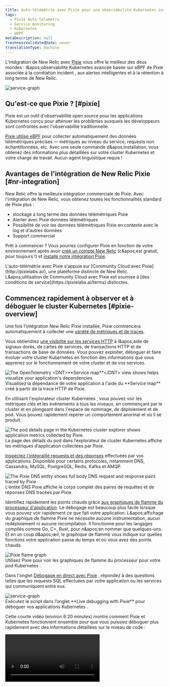 ```yaml
---
title: Auto-télémétrie avec Pixie pour une observabilité Kubernetes instantanée
tags:
  - Pixie Auto-telemetry
  - Service monitoring
  - Kubernetes
  - eBPF
metaDescription: null
freshnessValidatedDate: never
translationType: machine
---
```


L'intégration de New Relic avec [Pixie](https://px.dev/) vous offre le meilleur des deux mondes : l&amp;apos;observabilité Kubernetes avancée basée sur eBPF de Pixie associée à la corrélation incident , aux alertes intelligentes et à la rétention à long terme de New Relic.

<img title="service graph in live debugger" alt="service-graph" src="/images/pixie_screenshot-full_service-graph.webp" />

## Qu'est-ce que Pixie ? [#pixie]

Pixie est un outil d'observabilité open source pour les applications Kubernetes conçu pour atténuer les problèmes auxquels les développeurs sont confrontés avec l'observabilité traditionnelle.

[Pixie utilise eBPF](https://docs.px.dev/about-pixie/pixie-ebpf) pour collecter automatiquement des données télémétriques précises — métriques au niveau du service, requests non échantillonnées, etc. Avec une seule commande d&amp;apos;installation, vous obtenez des informations plus détaillées sur votre cluster Kubernetes et votre charge de travail. Aucun agent linguistique requis !

## Avantages de l'intégration de New Relic Pixie [#nr-integration]

New Relic offre la meilleure intégration commerciale de Pixie. Avec l'intégration de New Relic, vous obtenez toutes les fonctionnalités standard de Pixie plus :

* stockage à long terme des données télémétriques Pixie
* Alerter avec Pixie données télémétriques
* Possibilité de voir les données télémétriques Pixie en contexte avec le log et d'autres données
* Support commercial

Prêt à commencer ? Vous pourrez configurer Pixie en fonction de votre environnement après avoir [créé un compte New Relic](https://newrelic.com/signup) (c&amp;apos;est gratuit, pour toujours !) et [installé notre intégration Pixie](/docs/kubernetes-pixie/auto-telemetry-pixie/install-auto-telemetry-pixie/).

<Callout variant="important">
  L'auto-télémétrie avec Pixie s'appuie sur [Community Cloud avec Pixie](http://pixielabs.ai/), une plateforme distincte de New Relic. L&amp;apos;utilisation de Community Cloud avec Pixie est soumise à [des conditions de service](https://pixielabs.ai/terms) distinctes.
</Callout>

## Commencez rapidement à observer et à déboguer le cluster Kubernetes [#pixie-overview]

Une fois l'intégration New Relic Pixie installée, Pixie commencera automatiquement à collecter une [variété de métriques et de traces](https://docs.px.dev/about-pixie/data-sources/).

Vous obtiendrez [une visibilité sur les services HTTP](/docs/kubernetes-pixie/auto-telemetry-pixie/understand-use-data/explore-pixie-data#service-health) à l&amp;apos;aide de signaux dorés, de cartes de services, de transactions HTTP et de transactions de base de données. Vous pouvez exploiter, déboguer et faire évoluer votre cluster Kubernetes en fonction des informations que vous apprenez sur le fonctionnement de votre cluster et de vos services.

<img title="The OpenTelemetry <DNT>**Service map**</DNT> view shows helps visualize your application's dependencies." alt="The OpenTelemetry <DNT>**Service map**</DNT> view shows helps visualize your application's dependencies." src="/images/pixie_screenshot-full_service-otel-map.webp" />

<figcaption>
  Visualisez la dépendance de votre application à l'aide du <DNT>**Service map**</DNT> créé à partir de la trace HTTP de Pixie.
</figcaption>

En utilisant l'explorateur cluster Kubernetes , vous pouvez voir les métriques clés et les événements à tous les niveaux, en commençant par le cluster et en plongeant dans l'espace de nommage, de déploiement et de pod. Vous pouvez rapidement repérer un comportement anormal et où il se produit.

<img title="The pod details page in the Kubernetes cluster explorer shows application metrics collected by Pixie." alt="The pod details page in the Kubernetes cluster explorer shows application metrics collected by Pixie." src="/images/pixie_screenshot-full_kce-pod-details.webp" />

<figcaption>
  La page des détails du pod dans l’explorateur de cluster Kubernetes affiche les métriques d’application collectées par Pixie.
</figcaption>

[Inspectez l'intégralité requests et des réponses](/docs/kubernetes-pixie/auto-telemetry-pixie/understand-use-data/pixie-entities) effectuées par vos applications. Disponible pour certains protocoles, notamment DNS, Cassandra, MySQL, PostgreSQL, Redis, Kafka et AMQP.

<img title="The Pixie DNS entity shows full body DNS request and response pairs traced by Pixie" alt="The Pixie DNS  entity shows full body DNS request and response pairs traced by Pixie" src="/images/pixie_screenshot-full_dns_entity.webp" />

<figcaption>
  L'entité DNS Pixie affiche le corps complet des paires de requêtes et de réponses DNS tracées par Pixie.
</figcaption>

Identifiez rapidement les points chauds grâce [aux graphiques de flamme du processeur d'application](/docs/kubernetes-pixie/auto-telemetry-pixie/understand-use-data/explore-pixie-data#cpu-profiles). Le débogage est beaucoup plus facile lorsque vous pouvez voir rapidement ce que fait votre application. L&amp;apos;affichage du graphique de flamme Pixie ne nécessite aucune instrumentation, aucun redéploiement ni aucune recompilation. Il fonctionne pour les langages compilés comme Go, C+, Rust, pour n&amp;apos;en nommer que quelques-uns. Et en un coup d&amp;apos;œil, le graphique de flamme vous indique sur quelles fonctions votre application passe du temps et où vous avez des points chauds.

<img title="Pixie flame graph" alt="Pixie flame graph" src="/images/pixie_screenshot-crop_flamegraph.webp" />

<figcaption>
  Utilisez Pixie pour voir les graphiques de flamme du processeur pour votre pod Kubernetes .
</figcaption>

Dans l'onglet [Débogage en direct avec Pixie](/docs/kubernetes-pixie/auto-telemetry-pixie/understand-use-data/live-debugging-with-pixie) , répondez à des questions telles que les requests SQL effectuées par votre application ou les services qui communiquent entre eux.

<img title="service graph in live debugger" alt="service-graph" src="/images/pixie_screenshot-full_live-debugging.webp" />

<figcaption>
  Exécutez le script dans l’onglet <DNT>**Live debugging with Pixie**</DNT> pour déboguer vos applications Kubernetes .
</figcaption>

Cette courte vidéo (environ 6:20 minutes) montre comment Pixie et Kubernetes fonctionnent ensemble pour que vous puissiez déboguer plus rapidement avec des informations détaillées sur le niveau de code :

<Video id="QO7vz0jQEUI" type="youtube" />

Pour en savoir plus sur le débogage avec Pixie, consultez la section [Comprendre et utiliser les données Pixie](/docs/kubernetes-pixie/auto-telemetry-pixie/understand-use-data/overview) .

## Notre engagement envers l'open source [#pixie-oss]

New Relic s'engage à respecter les normes ouvertes, l'instrumentation open source et les communautés ouvertes qui les soutiennent.

Afin de rendre l'observabilité ouverte à tous, New Relic a contribué à Pixie à la [Cloud Computing Foundation](https://www.cncf.io/) en tant que [projet Sandbox](https://www.cncf.io/sandbox-projects/) en juin 2021. [Rencontrez](https://opensource.newrelic.com/projects/pixie) les collaborateurs de New Relic qui contribuent au projet Pixie.